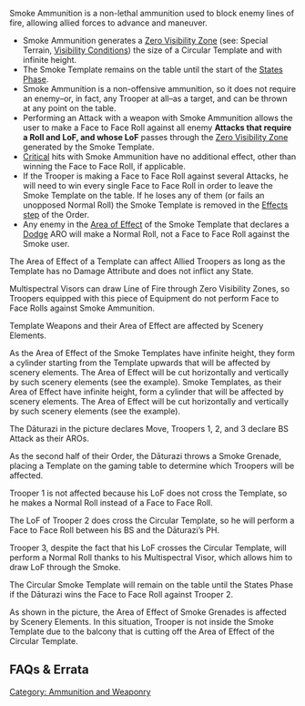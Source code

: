 {{section-ammo-and-weaponry}}


{{n4only}}
{{n4list}}
Smoke Ammunition is a non-lethal ammunition used to block enemy lines of fire, allowing allied forces to advance and maneuver. 

{{skillbox |black| SMOKE AMMUNITION | }}
{{skill-label | Non-Lethal, Targetless. }}
{{effects}}
* Smoke Ammunition generates a [[Zero Visibility Zone]] (see: Special Terrain, [[Visibility Conditions]]) the size of a Circular Template and with infinite height.
* The Smoke Template remains on the table until the start of the [[States Phase]].
* Smoke Ammunition is a non-offensive ammunition, so it does not require an enemy–or, in fact, any Trooper at all–as a target, and can be thrown at any point on the table.
* Performing an Attack with a weapon with Smoke Ammunition allows the user to make a Face to Face Roll against all enemy '''Attacks that require a Roll and LoF, and whose LoF''' passes through the [[Zero Visibility Zone]] generated by the Smoke Template. 
* [[Critical]] hits with Smoke Ammunition have no additional effect, other than winning the Face to Face Roll, if applicable.
* If the Trooper is making a Face to Face Roll against several Attacks, he will need to win every single Face to Face Roll in order to leave the Smoke Template on the table. If he loses any of them (or fails an unopposed Normal Roll) the Smoke Template is removed in the [[Effects step]] of the Order.
* Any enemy in the [[Area of Effect]] of the Smoke Template that declares a [[Dodge]] ARO will make a Normal Roll, not a Face to Face Roll against the Smoke user.


{{remember-start}}
The Area of Effect of a Template can affect Allied Troopers as long as the Template has no Damage Attribute and does not inflict any State. {{seefaq | Attacks with no Damage value that do not inflict States do not cause Guts Rolls.}}

Multispectral Visors can draw Line of Fire through Zero Visibility Zones, so Troopers equipped with this piece of Equipment do not perform Face to Face Rolls against Smoke Ammunition.
{{remember-end}}


{{important-start}}
Template Weapons and their Area of Effect are affected by Scenery Elements. 

{{update | PDF 2.1, July 2023}}
{{erratahighlight}}As the Area of Effect of the Smoke Templates have infinite height, they{{erratahighlight-end}} form a cylinder {{erratahighlight}}starting from the Template upwards{{erratahighlight-end}} that will be affected by scenery elements. The Area of Effect will be cut horizontally and vertically by such scenery elements (see the example).
{{update-end}}
{{original}}
{{originalhighlight}}Smoke Templates, as their Area of Effect have infinite height,{{originalhighlight-end}} form a cylinder that will be affected by scenery elements. The Area of Effect will be cut horizontally and vertically by such scenery elements (see the example).
{{original-end}}
{{important-end}}



{{greybox-start | Example of Smoke, Face to Face Rolls and Normal Rolls}}
{{image | name=eng-smoke-example-a-1024.jpg | style= 512border }}

The Dāturazi in the picture declares Move, Troopers 1, 2, and 3 declare BS Attack as their AROs. 

{{image | name=eng-smoke-example-b-1024.jpg | style= 512border }}

As the second half of their Order, the Dāturazi throws a Smoke Grenade, placing a Template on the gaming table to determine which Troopers will be affected. 

Trooper 1 is not affected because his LoF does not cross the Template, so he makes a Normal Roll instead of a Face to Face Roll. 

The LoF of Trooper 2 does cross the Circular Template, so he will perform a Face to Face Roll between his BS and the Dāturazi’s PH.

Trooper 3, despite the fact that his LoF crosses the Circular Template, will perform a Normal Roll thanks to his Multispectral Visor, which allows him to draw LoF through the Smoke. 

The Circular Smoke Template will remain on the table until the States Phase if the Dāturazi wins the Face to Face Roll against Trooper 2. 
{{greybox-end}}


{{greybox-start | Example of Smoke and Scenery Elements}}
{{image | name=dual-smoke-angledview2-1024.jpg | style=512border }}

{{image | name=dual-smoke-sideview2-1024.jpg | style=512border }}

{{image | name=dual-smoke-planview2-1024.jpg | style=512border }}

As shown in the picture, the Area of Effect of Smoke Grenades is affected by Scenery Elements. In this situation, Trooper is not inside the Smoke Template due to the balcony that is cutting off the Area of Effect of the Circular Template. 
{{greybox-end}}


== FAQs & Errata ==

{{faqbox |
type = faq |
title = N4 FAQ |
version = 1.0, Jan 2021 |
q = Q: Do Smoke Grenades etc. cause Guts Rolls? |
a = A: No. Attacks with no Damage value that do not inflict States do not cause Guts Rolls. |
related = [[Eclipse Ammunition]], [[Guts Roll]], [[Smoke Ammunition]] }}

{{n4end}}


{{section-ammo-and-weaponry}}



[[Category: Ammunition and Weaponry]]